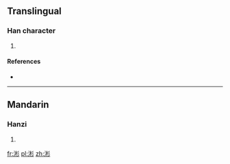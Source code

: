 ==Translingual==

===Han character===
{{Han char|rn=85|rad=水|as=07|sn=10|four=|canj=水木竹竹 (EDHH)}}

# {{defn|Han|sort=水07}}

====References====
* {{Han ref|kx=0625.260|dkj=17515|hdz=31619.070|uh=6D81|ud=28033}}

----

==Mandarin==

===Hanzi===
{{cmn-hanzi|pin=[[shèn]] ([[shen4]])|wg=shen<sup>4</sup>}}

# {{defn|Mandarin|sort=水07}}

[[fr:涁]]
[[pl:涁]]
[[zh:涁]]